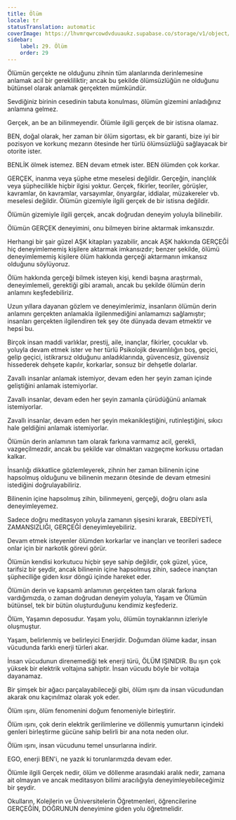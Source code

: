 ```yaml
---
title: Ölüm
locale: tr
statusTranslation: automatic
coverImage: https://lhvmrqwrcowdvduuaukz.supabase.co/storage/v1/object/public/strapi-uploads/small_cover-educacion-fundamental.webp-2d51a7828a2b1309555be27f7e2a61a0.webp
sidebar:
    label: 29. Ölüm
    order: 29
---
```

Ölümün gerçekte ne olduğunu zihnin tüm alanlarında derinlemesine anlamak acil bir gerekliliktir; ancak bu şekilde ölümsüzlüğün ne olduğunu bütünsel olarak anlamak gerçekten mümkündür.

Sevdiğiniz birinin cesedinin tabuta konulması, ölümün gizemini anladığınız anlamına gelmez.

Gerçek, an be an bilinmeyendir. Ölümle ilgili gerçek de bir istisna olamaz.

BEN, doğal olarak, her zaman bir ölüm sigortası, ek bir garanti, bize iyi bir pozisyon ve korkunç mezarın ötesinde her türlü ölümsüzlüğü sağlayacak bir otorite ister.

BENLİK ölmek istemez. BEN devam etmek ister. BEN ölümden çok korkar.

GERÇEK, inanma veya şüphe etme meselesi değildir. Gerçeğin, inançlılık veya şüphecilikle hiçbir ilgisi yoktur. Gerçek, fikirler, teoriler, görüşler, kavramlar, ön kavramlar, varsayımlar, önyargılar, iddialar, müzakereler vb. meselesi değildir. Ölümün gizemiyle ilgili gerçek de bir istisna değildir.

Ölümün gizemiyle ilgili gerçek, ancak doğrudan deneyim yoluyla bilinebilir.

Ölümün GERÇEK deneyimini, onu bilmeyen birine aktarmak imkansızdır.

Herhangi bir şair güzel AŞK kitapları yazabilir, ancak AŞK hakkında GERÇEĞİ hiç deneyimlememiş kişilere aktarmak imkansızdır; benzer şekilde, ölümü deneyimlememiş kişilere ölüm hakkında gerçeği aktarmanın imkansız olduğunu söylüyoruz.

Ölüm hakkında gerçeği bilmek isteyen kişi, kendi başına araştırmalı, deneyimlemeli, gerektiği gibi aramalı, ancak bu şekilde ölümün derin anlamını keşfedebiliriz.

Uzun yıllara dayanan gözlem ve deneyimlerimiz, insanların ölümün derin anlamını gerçekten anlamakla ilgilenmediğini anlamamızı sağlamıştır; insanları gerçekten ilgilendiren tek şey öte dünyada devam etmektir ve hepsi bu.

Birçok insan maddi varlıklar, prestij, aile, inançlar, fikirler, çocuklar vb. yoluyla devam etmek ister ve her türlü Psikolojik devamlılığın boş, geçici, gelip geçici, istikrarsız olduğunu anladıklarında, güvencesiz, güvensiz hissederek dehşete kapılır, korkarlar, sonsuz bir dehşetle dolarlar.

Zavallı insanlar anlamak istemiyor, devam eden her şeyin zaman içinde geliştiğini anlamak istemiyorlar.

Zavallı insanlar, devam eden her şeyin zamanla çürüdüğünü anlamak istemiyorlar.

Zavallı insanlar, devam eden her şeyin mekanikleştiğini, rutinleştiğini, sıkıcı hale geldiğini anlamak istemiyorlar.

Ölümün derin anlamının tam olarak farkına varmamız acil, gerekli, vazgeçilmezdir, ancak bu şekilde var olmaktan vazgeçme korkusu ortadan kalkar.

İnsanlığı dikkatlice gözlemleyerek, zihnin her zaman bilinenin içine hapsolmuş olduğunu ve bilinenin mezarın ötesinde de devam etmesini istediğini doğrulayabiliriz.

Bilinenin içine hapsolmuş zihin, bilinmeyeni, gerçeği, doğru olanı asla deneyimleyemez.

Sadece doğru meditasyon yoluyla zamanın şişesini kırarak, EBEDİYETİ, ZAMANSIZLIĞI, GERÇEĞİ deneyimleyebiliriz.

Devam etmek isteyenler ölümden korkarlar ve inançları ve teorileri sadece onlar için bir narkotik görevi görür.

Ölümün kendisi korkutucu hiçbir şeye sahip değildir, çok güzel, yüce, tarifsiz bir şeydir, ancak bilinenin içine hapsolmuş zihin, sadece inançtan şüpheciliğe giden kısır döngü içinde hareket eder.

Ölümün derin ve kapsamlı anlamının gerçekten tam olarak farkına vardığımızda, o zaman doğrudan deneyim yoluyla, Yaşam ve Ölümün bütünsel, tek bir bütün oluşturduğunu kendimiz keşfederiz.

Ölüm, Yaşamın deposudur. Yaşam yolu, ölümün toynaklarının izleriyle oluşmuştur.

Yaşam, belirlenmiş ve belirleyici Enerjidir. Doğumdan ölüme kadar, insan vücudunda farklı enerji türleri akar.

İnsan vücudunun direnemediği tek enerji türü, ÖLÜM IŞINIDIR. Bu ışın çok yüksek bir elektrik voltajına sahiptir. İnsan vücudu böyle bir voltaja dayanamaz.

Bir şimşek bir ağacı parçalayabileceği gibi, ölüm ışını da insan vücudundan akarak onu kaçınılmaz olarak yok eder.

Ölüm ışını, ölüm fenomenini doğum fenomeniyle birleştirir.

Ölüm ışını, çok derin elektrik gerilimlerine ve döllenmiş yumurtanın içindeki genleri birleştirme gücüne sahip belirli bir ana nota neden olur.

Ölüm ışını, insan vücudunu temel unsurlarına indirir.

EGO, enerji BEN'i, ne yazık ki torunlarımızda devam eder.

Ölümle ilgili Gerçek nedir, ölüm ve döllenme arasındaki aralık nedir, zamana ait olmayan ve ancak meditasyon bilimi aracılığıyla deneyimleyebileceğimiz bir şeydir.

Okulların, Kolejlerin ve Üniversitelerin Öğretmenleri, öğrencilerine GERÇEĞİN, DOĞRUNUN deneyimine giden yolu öğretmelidir.

